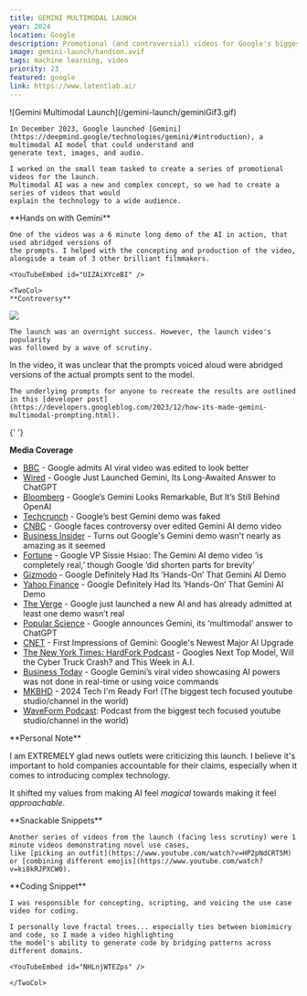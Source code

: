 ```yaml
---
title: GEMINI MULTIMODAL LAUNCH
year: 2024
location: Google
description: Promotional (and controversial) videos for Google's biggest AI release to date
image: gemini-launch/handson.avif
tags: machine learning, video
priority: 23
featured: google
link: https://www.latentlab.ai/
---
```


<Hero>
  <div>
    <Callout
      link={
        'https://blog.google/technology/ai/google-gemini-next-generation-model-february-2024/'
      }
      text={'Gemini Blog Post'}
    />
    <Callout
      link={'https://developers.googleblog.com/2023/12/how-its-made-gemini-multimodal-prompting.html'}
      text={'Developer Post'}
    />
    <Callout
      link={'https://www.youtube.com/watch?v=UIZAiXYceBI'}
      text={'Hands On'}
    />
    <Callout
      link={'https://www.youtube.com/watch?v=NHLnjWTEZps'}
      text={'Coding Snackable'}
    />
    
  </div>
  <div>
    ![Gemini Multimodal Launch](/gemini-launch/geminiGif3.gif)

    In December 2023, Google launched [Gemini](https://deepmind.google/technologies/gemini/#introduction), a multimodal AI model that could understand and
    generate text, images, and audio.

    I worked on the small team tasked to create a series of promotional videos for the launch.
    Multimodal AI was a new and complex concept, so we had to create a series of videos that would
    explain the technology to a wide audience.

  </div>
</Hero>

<Line />

<TwoCol>
**Hands on with Gemini**

    One of the videos was a 6 minute long demo of the AI in action, that used abridged versions of
    the prompts. I helped with the concepting and production of the video, alongisde a team of 3 other brilliant filmmakers.

    <YouTubeEmbed id="UIZAiXYceBI" />

</TwoCol>

<Line />

    <TwoCol>
    **Controversy**

![](/gemini-launch/tc.png)

    The launch was an overnight success. However, the launch video's popularity
    was followed by a wave of scrutiny.

In the video, it was unclear that the prompts voiced aloud were abridged versions of
the actual prompts sent to the model.

    The underlying prompts for anyone to recreate the results are outlined in this [developer post](https://developers.googleblog.com/2023/12/how-its-made-gemini-multimodal-prompting.html).

{' '}

<Line />

**Media Coverage**

- [BBC](https://www.bbc.com/news/technology-67650807) - Google admits AI viral video was edited to look better
- [Wired](https://www.wired.com/story/google-gemini-ai-model-chatgpt/) - Google Just Launched Gemini, Its Long-Awaited Answer to ChatGPT
- [Bloomberg](https://www.bloomberg.com/opinion/articles/2023-12-07/google-s-gemini-ai-model-looks-remarkable-but-it-s-still-behind-openai-s-gpt-4?embedded-checkout=true) - Google’s Gemini Looks Remarkable, But It’s Still Behind OpenAI
- [Techcrunch](https://techcrunch.com/2023/12/07/googles-best-gemini-demo-was-faked/) - Google’s best Gemini demo was faked
- [CNBC](https://www.cnbc.com/2023/12/15/google-faces-controversy-over-edited-gemini-ai-demo-video.html) - Google faces controversy over edited Gemini AI demo video
- [Business Insider](https://www.businessinsider.com/google-gemini-ai-demo-misleading-video-chatgpt-2023-12?IR=T) - Turns out Google's Gemini demo wasn't nearly as amazing as it seemed
- [Fortune](https://fortune.com/2023/12/11/google-vp-gemini-ai-demo-video-completely-real-brainstorm-ai/) - Google VP Sissie Hsiao: The Gemini AI demo video ‘is completely real,’ though Google ‘did shorten parts for brevity’
- [Gizmodo](https://gizmodo.com/google-gemini-ai-hands-on-demo-1851084170) - Google Definitely Had Its ‘Hands-On’ That Gemini AI Demo
- [Yahoo Finance](https://finance.yahoo.com/news/google-definitely-had-hands-gemini-154000931.html) - Google Definitely Had Its ‘Hands-On’ That Gemini AI Demo
- [The Verge](https://www.theverge.com/2023/12/7/23992737/google-gemini-misrepresentation-ai-accusation) - Google just launched a new AI and has already admitted at least one demo wasn’t real
- [Popular Science](https://www.popsci.com/technology/google-gemini-ai-debut/) - Google announces Gemini, its ‘multimodal’ answer to ChatGPT
- [CNET](https://www.cnet.com/videos/first-impressions-of-gemini-googles-newest-major-ai-upgrade/) - First Impressions of Gemini: Google's Newest Major AI Upgrade
- [The New York Times: HardFork Podcast](https://www.nytimes.com/2023/12/08/podcasts/hardfork-google-gemini-cybertruck.html) - Googles Next Top Model, Will the Cyber Truck Crash? and This Week in A.I.
- [Business Today](https://www.businesstoday.in/technology/news/story/google-geminis-viral-video-showcasing-ai-powers-was-not-done-in-real-time-or-using-voice-commands-408700-2023-12-08) - Google Gemini’s viral video showcasing AI powers was not done in real-time or using voice commands
- [MKBHD](https://www.youtube.com/watch?v=tHS3qxU_3RE&t=320s) - 2024 Tech I'm Ready For! (The biggest tech focused youtube studio/channel in the world)
- [WaveForm Podcast](https://www.youtube.com/watch?v=Y9w_x39r3_I&t=2s): Podcast from the biggest tech focused youtube studio/channel in the world)

<Line />

<TwoCol>
**Personal Note**

I am EXTREMELY glad news outlets were criticizing this launch.
I believe it's important to hold companies accountable for their claims, especially when it comes
to introducing complex technology.

It shifted my values from making AI feel _magical_ towards making it feel _approachable_.

</TwoCol>

</TwoCol>

<Line />

<TwoCol>
**Snackable Snippets**

    Another series of videos from the launch (facing less scrutiny) were 1 minute videos demonstrating novel use cases,
    like [picking an outfit](https://www.youtube.com/watch?v=HP2pNdCRT5M) or [combining different emojis](https://www.youtube.com/watch?v=ki8kRJPXCW0).

 <TwoCol>
 **Coding Snippet**

    I was responsible for concepting, scripting, and voicing the use case video for coding.

    I personally love fractal trees... especially ties between biomimicry and code, so I made a video highlighting
    the model's ability to generate code by bridging patterns across different domains.

    <YouTubeEmbed id="NHLnjWTEZps" />

    </TwoCol>

</TwoCol>
